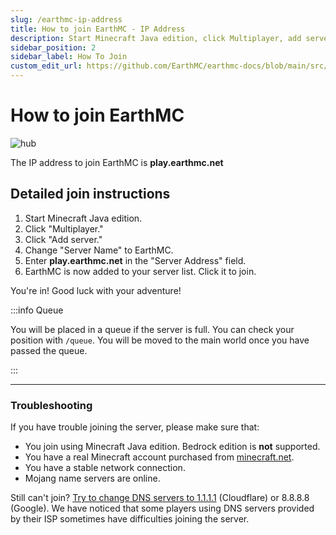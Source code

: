 ---
slug: /earthmc-ip-address
title: How to join EarthMC - IP Address
description: Start Minecraft Java edition, click Multiplayer, add server and enter server address play.earthmc.net.
sidebar_position: 2
sidebar_label: How To Join
custom_edit_url: https://github.com/EarthMC/earthmc-docs/blob/main/src/docs/how-to-join-earthmc.mdx
---
# How to join EarthMC

![hub](/img/emchub.png)

The IP address to join EarthMC is **play.earthmc.net**

## Detailed join instructions
1. Start Minecraft Java edition.
2. Click "Multiplayer."
3. Click "Add server."
4. Change "Server Name" to EarthMC.
5. Enter **play.earthmc.net** in the "Server Address" field.
6. EarthMC is now added to your server list. Click it to join.

You're in! Good luck with your adventure!

:::info Queue

You will be placed in a queue if the server is full. You can check your position with `/queue`. You will be moved to the main world once you have passed the queue. 

:::

---

### Troubleshooting
If you have trouble joining the server, please make sure that:

* You join using Minecraft Java edition. Bedrock edition is **not** supported.
* You have a real Minecraft account purchased from [minecraft.net](https://minecraft.net).
* You have a stable network connection.
* Mojang name servers are online. 

Still can't join? [Try to change DNS servers to 1.1.1.1](https://developers.cloudflare.com/1.1.1.1/setup-1.1.1.1/windows) (Cloudflare) or 8.8.8.8 (Google). We have noticed that some players using DNS servers provided by their ISP sometimes have difficulties joining the server.
